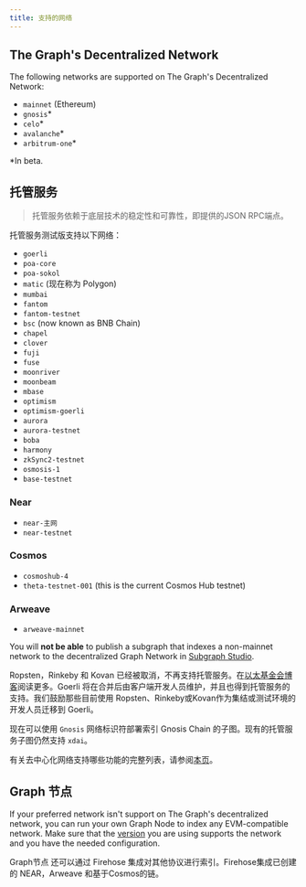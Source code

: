 ```yaml
---
title: 支持的网络
---
```


## The Graph's Decentralized Network

The following networks are supported on The Graph's Decentralized Network:

- `mainnet` (Ethereum)
- `gnosis`\*
- `celo`\*
- `avalanche`\*
- `arbitrum-one`\*

\*In beta.

## 托管服务

> 托管服务依赖于底层技术的稳定性和可靠性，即提供的JSON RPC端点。

托管服务测试版支持以下网络：

- `goerli`
- `poa-core`
- `poa-sokol`
- `matic` (现在称为 Polygon)
- `mumbai`
- `fantom`
- `fantom-testnet`
- `bsc` (now known as BNB Chain)
- `chapel`
- `clover`
- `fuji`
- `fuse`
- `moonriver`
- `moonbeam`
- `mbase`
- `optimism`
- `optimism-goerli`
- `aurora`
- `aurora-testnet`
- `boba`
- `harmony`
- `zkSync2-testnet`
- `osmosis-1`
- `base-testnet`

### Near

- `near-主网`
- `near-testnet`

### Cosmos

- `cosmoshub-4`
- `theta-testnet-001` (this is the current Cosmos Hub testnet)

### Arweave

- `arweave-mainnet`

You will **not be able** to publish a subgraph that indexes a non-mainnet network to the decentralized Graph Network in [Subgraph Studio](/deploying/subgraph-studio).

Ropsten，Rinkeby 和 Kovan 已经被取消，不再支持托管服务。在[以太基金会博客](https://blog.ethereum.org/2022/06/21/testnet-deprecation)阅读更多。Goerli 将在合并后由客户端开发人员维护，并且也得到托管服务的支持。我们鼓励那些目前使用 Ropsten、Rinkeby或Kovan作为集结或测试环境的开发人员迁移到 Goerli。

现在可以使用 `Gnosis` 网络标识符部署索引 Gnosis Chain 的子图。现有的托管服务子图仍然支持 `xdai`。

有关去中心化网络支持哪些功能的完整列表，请参阅[本页](https://github.com/graphprotocol/indexer/blob/main/docs/networks/mainnet.md#feature-support)。

## Graph 节点

If your preferred network isn't support on The Graph's decentralized network, you can run your own Graph Node to index any EVM-compatible network. Make sure that the [version](https://github.com/graphprotocol/graph-node/releases) you are using supports the network and you have the needed configuration.

Graph节点 还可以通过 Firehose 集成对其他协议进行索引。Firehose集成已创建的 NEAR，Arweave 和基于Cosmos的链。
